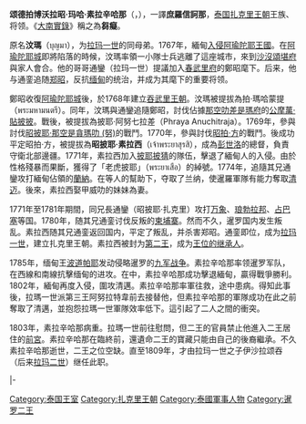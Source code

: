 {{unreferenced|time=2016-03-05T09:06:05+00:00}}
{{Infobox royalty
|name            = 玛哈·素拉辛哈那<br>{{small|มหาสุรสิงหนาท}}
|title            = 
|image           = Maha Sura Singhanat.jpg
|caption         =玛哈·素拉辛哈那
|succession     = [[暹罗|暹罗]][[二王_(暹罗)|二王]]
|reign          = 1782年 – 1803年11月3日
|reign-type = 任期
|coronation = [[拉玛一世|拉玛一世]]
|cor-type = 任命
|predecessor     = [[因他拉披他|因他拉披他]]([[吞武里王朝|吞武里王朝]])
|successor       = [[拉玛二世|伊沙拉颂吞]]
| regent          = [[阿努拉特韋|阿努拉特韋]]
| reg-type        = [[三王_(暹羅)|三王]]
|birth_date   = {{Birth date|1744|11|1|df=y}}
|birth_place  = [[阿瑜陀耶王朝|阿瑜陀耶王朝]][[大城府|大城府]]
|death_date   = {{Death date and age|1803|11|3|1744|11|1|df=y}}
|death_place  = [[暹罗|暹罗]][[曼谷|曼谷]]
|spouse          = Princess Sri Anocha <small>(born Princess Rojja of Lampang)</small>
|issue           = 43子女
|house     = [[扎克里王朝|扎克里王朝]]
|father          = [[通滴太上王|通滴太上王]]
|mother         = {{link-th|拍阿卡拉差亞 (裕)|พระอัครชายา (หยก)|道倫王太后}}
|monarch
|image_size            = 200px
|styles         = 
|date of burial  =
|place of burial =
|}}
'''颂德拍博沃拉昭·玛哈·素拉辛哈那'''（{{lang-th|สมเด็จพระบวรราชเจ้ามหาสุรสิงหนาท}}，{{bd|1744年||1803年||}}），一譯'''庶羅信訶那'''，[[泰国|泰国]][[扎克里王朝|扎克里王朝]]王族、将领。《[[大南實錄|大南實錄]]》稱之為'''芻癡'''。

原名'''汶瑪'''（บุญมา），为[[拉玛一世|拉玛一世]]的同母弟。1767年，緬甸[[暹緬戰爭_(1765年-1767年)|入侵阿瑜陀耶王國]]。在[[阿瑜陀耶城|阿瑜陀耶城]]即將陷落的時候，汶瑪率領一小隊士兵逃離了這座城市，來到[[沙沒頌堪府|沙沒頌堪府]]與家人會合。他的哥哥通鑾（拉玛一世）提議加入[[春武里府|春武里府]]的鄭昭麾下。后来，他与通銮追随[[郑昭|郑昭]]，反抗[[缅甸|缅甸]]的统治，并成为其麾下的重要将领。

鄭昭收復[[阿瑜陀耶|阿瑜陀耶城]]後，於1768年建立[[吞武里王朝|吞武里王朝]]。汶瑪被提拔為拍·瑪哈蒙提（พระมหามนตรี）。同年，汶瑪與通鑾追隨鄭昭，討伐佔據[[那空叻差是瑪府|那空叻差是瑪府]]的[[公摩萬·貼披披|公摩萬·貼披披]]。戰後，被提拔為披耶·阿努七拉差（Phraya Anuchitraja）。1769年，參與討伐[[昭披耶·那空是貪瑪叻_(努)|昭披耶·那空是貪瑪叻 (努)]]的戰鬥。1770年，參與討伐[[昭拍·方|昭拍·方]]的戰鬥。後成功平定昭拍·方，被提拔為'''昭披耶·素拉西'''（เจ้าพระยาสุรสิ），成為[[彭世洛|彭世洛]]的總督，負責守衛北部邊疆。1771年，素拉西加入[[披耶披猜|披耶披猜]]的隊伍，擊退了緬甸人的入侵。由於性格殘暴而果斷，獲得了「老虎披耶」（พระยาเสือ）的綽號。1774年，追隨其兄通鑾攻打緬甸佔領的[[蘭納|蘭納]]。在{{link-th|拍昭·甲威叻|พระเจ้ากาวิละ|甲威叻}}等人的幫助下，夺取了兰纳，使暹羅軍隊有能力奪取[[清迈|清迈]]。後來，素拉西娶甲威叻的妹妹為妻。

1771年至1781年期間，同兄長通鑾（昭披耶·扎克里）攻打[[万象王国|万象]]、[[琅勃拉邦王国|琅勃拉邦]]、[[占巴塞王国|占巴塞]]等国。1780年，随其兄通銮讨伐反叛的[[柬埔寨|柬埔寨]]。然而不久，暹罗国内发生叛乱。素拉西随其兄通銮返回国内，平定了叛乱，并杀害郑昭。通銮即位，成为[[拉玛一世|拉玛一世]]，建立扎克里王朝。素拉西被封为[[二王_(暹罗)|第二王]]，成为[[泰國王位繼承|王位的继承人]]。

1785年，缅甸王[[波道帕耶|波道帕耶]]发动侵略暹罗的[[缅甸暹罗战争_(1785年–1786年)|九军战争]]。素拉辛哈那率领暹罗军队，在西線和南線抗擊缅甸的进攻。在{{link-en|他丁登戰役|Tha Din Daeng campaign}}中，素拉辛哈那成功擊退緬甸，贏得戰爭勝利。1802年，緬甸再度入侵，圍攻清邁。素拉辛哈那率軍往救，途中患病。得知此事後，拉瑪一世派第三王阿努拉特韋前去接替他，但素拉辛哈那的軍隊成功在此之前奪取了清邁，並抱怨拉瑪一世軍隊效率低下。這引起了二人之間的衝突。

1803年，素拉辛哈那病重。拉瑪一世前往慰問，但二王的官員禁止他進入二王居住的[[前宮|前宮]]。素拉辛哈那在臨終前，還遺命二王的寶藏只能由自己的後裔繼承。不久素拉辛哈那逝世，二王之位空缺。直至1809年，才由拉玛一世之子伊沙拉颂吞（后来[[拉玛二世|拉玛二世]]）继任此职。

{{s-start}}
{{s-hou|扎克里王朝|1782年||1803年|}}
{{s-reg}}
|-
{{s-vac|last=[[因他拉披他|因他拉披他]]<br>([[吞武里王朝|吞武里王朝]])}}
{{s-ttl|title=[[二王_(暹罗)|暹罗二王]]
|years=1782年–1803年}}
{{s-aft|after=[[拉玛二世|伊沙拉颂吞]]}}
{{end}}

[[Category:泰国王室|Category:泰国王室]]
[[Category:扎克里王朝|Category:扎克里王朝]]
[[Category:泰國軍事人物|Category:泰國軍事人物]]
[[Category:暹罗二王|Category:暹罗二王]]